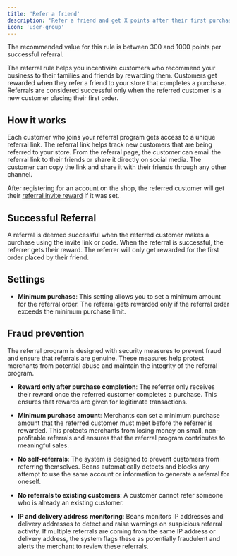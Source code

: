 ```yaml
---
title: 'Refer a friend'
description: 'Refer a friend and get X points after their first purchase.'
icon: 'user-group'
---
```


<Tip>The recommended value for this rule is between 300 and 1000 points per successful referral.</Tip>

The referral rule helps you incentivize customers who recommend
your business to their families and friends by rewarding them.
Customers get rewarded when they refer a friend to your store that completes a purchase.
Referrals are considered successful only when the referred customer is a new customer placing their first order.

## How it works

Each customer who joins your referral program gets access to a unique referral link.
The referral link helps track new customers that are being referred to your store.
From the referral page, the customer can email the referral link to their friends or share it directly on social media.
The customer can copy the link and share it with their friends through any other channel.

After registering for an account on the shop, the referred customer
will get their [referral invite reward](/manage/rules/invitation) if it was set.

## Successful Referral

A referral is deemed successful when the referred customer makes a purchase using the invite link or code.
When the referral is successful, the referrer gets their reward.
The referrer will only get rewarded for the first order placed by their friend.

## Settings

- **Minimum purchase**: This setting allows you to set a minimum amount for the referral order.
  The referral gets rewarded only if the referral order exceeds the minimum purchase limit.

## Fraud prevention

The referral program is designed with security measures to prevent fraud and ensure that
referrals are genuine. These measures help protect merchants from potential abuse and maintain the integrity
of the referral program.

- **Reward only after purchase completion**: The referrer only receives their reward once the referred
  customer completes a purchase. This ensures that rewards are given for legitimate transactions.

- **Minimum purchase amount**: Merchants can set a minimum purchase amount that the referred customer must
  meet before the referrer is rewarded. This protects merchants from losing money on small, non-profitable
  referrals and ensures that the referral program contributes to meaningful sales.

- **No self-referrals**: The system is designed to prevent customers from referring themselves. Beans
  automatically detects and blocks any attempt to use the same account or information to generate a referral
  for oneself.

- **No referrals to existing customers**: A customer cannot refer someone who is already an existing
  customer.

- **IP and delivery address monitoring**: Beans monitors IP addresses and delivery addresses to detect and
  raise warnings on suspicious referral activity. If multiple referrals are coming from the same IP address
  or delivery address, the system flags these as potentially fraudulent and alerts the merchant to review
  these referrals.
